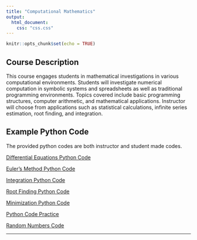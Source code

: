 ```yaml
---
title: "Computational Mathematics"
output:
  html_document:
    css: "css.css"
---
```


```r
knitr::opts_chunk$set(echo = TRUE)
```

## Course Description

This course engages students in mathematical investigations in various computational environments. Students will investigate numerical computation in symbolic systems and spreadsheets as well as traditional programming environments. Topics covered include basic programming structures, computer arithmetic, and mathematical applications. Instructor will choose from applications such as statistical calculations, infinite series estimation, root finding, and integration.

## Example Python Code

The provided python codes are both instructor and student made codes. 

[Differential Equations Python Code](https://mathr.math.appstate.edu/s/58f8b329c273f3f89e5cf/files/Website/AlexPettis/Comp%20Math/Diff_Equations_Python-Code.html)

[Euler's Method Python Code](https://mathr.math.appstate.edu/s/58f8b329c273f3f89e5cf/files/Website/AlexPettis/Comp%20Math/Euler_Python_Code.html)

[Integration Python Code](https://mathr.math.appstate.edu/s/58f8b329c273f3f89e5cf/files/Website/AlexPettis/Comp%20Math/Int_Python_Code.html)

[Root Finding Python Code](https://mathr.math.appstate.edu/s/58f8b329c273f3f89e5cf/files/Website/AlexPettis/Comp%20Math/Root_Finding_Code.html)

[Minimization Python Code](https://mathr.math.appstate.edu/s/58f8b329c273f3f89e5cf/files/Website/AlexPettis/Comp%20Math/Minimization_Python_Code.html)

[Python Code Practice](https://mathr.math.appstate.edu/s/58f8b329c273f3f89e5cf/files/Website/AlexPettis/Comp%20Math/Python_Code_Practice.html)

[Random Numbers Code](https://mathr.math.appstate.edu/s/58f8b329c273f3f89e5cf/files/Website/AlexPettis/Comp%20Math/Random_Numbers_Code.html)

__________
